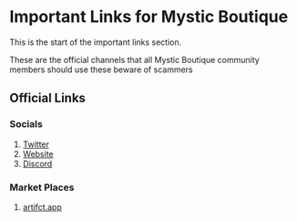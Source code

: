 
# Important Links for Mystic Boutique

This is the start of the important links section. 

<Callout type="warning" emoji="✅">
   These are the official channels that all Mystic Boutique community members should use these beware of scammers
</Callout>


## Official Links

### Socials

1. [Twitter](https://twitter.com/MB_Secret)
1. [Website](https://mysticboutique.io/)
1. [Discord](https://discord.gg/p4cn95Zm3Z)

### Market Places

1. [artifct.app](https://artifct.app/collection/StoreAnnouncer)

